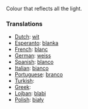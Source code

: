 Colour that reflects all the light.

===Translations===

* [[Dutch]]: [[wit]]
* [[Esperanto]]: [[blanka]]
* [[French]]: [[blanc]]
* [[German]]: [[weiss]]
* [[Spanish]]: [[blanco]]
* [[Italian]]: [[bianco]]
* [[Portuguese]]: [[branco]]
* [[Turkish]]: [[]]
* [[Greek]]: [[]]
* [[Lojban]]: [[blabi]]
* [[Polish]]: [[biały]]